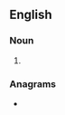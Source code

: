 {{also|put-downs|put downs}}
==English==

===Noun===
{{head|en|noun plural form}}

# {{plural of|putdown|lang=en}}

===Anagrams===
* {{anagrams|en|a=dnopstuw|puts down}}